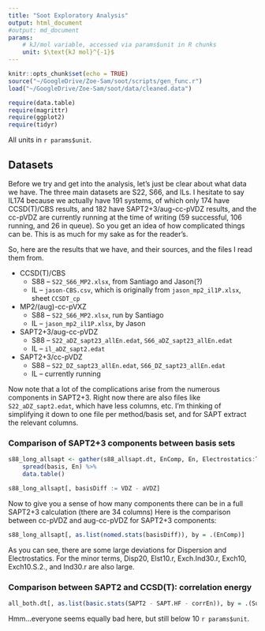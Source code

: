 ```yaml
---
title: "Soot Exploratory Analysis"
output: html_document
#output: md_document
params:
    # kJ/mol variable, accessed via params$unit in R chunks
    unit: $\text{kJ mol}^{-1}$
---
```


```r
knitr::opts_chunk$set(echo = TRUE)
source("~/GoogleDrive/Zoe-Sam/soot/scripts/gen_func.r")
load("~/GoogleDrive/Zoe-Sam/soot/data/cleaned.data")

require(data.table)
require(magrittr)
require(ggplot2)
require(tidyr)

```

All units in `r params$unit`.


## Datasets 
Before we try and get into the analysis, let's just be clear about what data we have. The three main datasets are S22, S66, and ILs. I hesitate to say IL174 because we actually have 191 systems, of which only 174 have CCSD(T)/CBS results, and 182 have SAPT2+3/aug-cc-pVDZ results, and the cc-pVDZ are currently running at the time of writing (59 successful, 106 running, and 26 in queue). So you get an idea of how complicated things can be. This is as much for my sake as for the reader's. 

So, here are the results that we have, and their sources, and the files I read them from.

 * CCSD(T)/CBS
    + S88 -- `S22_S66_MP2.xlsx`, from Santiago and Jason(?)
    + IL -- `jason-CBS.csv`, which is originally from `jason_mp2_il1P.xlsx`, sheet `CCSDT_cp`
 * MP2/(aug)-cc-pVXZ
    + S88 -- `S22_S66_MP2.xlsx`, run by Santiago
    + IL -- `jason_mp2_il1P.xlsx`, by Jason
 * SAPT2+3/aug-cc-pVDZ
    + S88 -- `S22_aDZ_sapt23_allEn.edat`, `S66_aDZ_sapt23_allEn.edat` 
    + IL -- `il_aDZ_sapt2.edat`
 * SAPT2+3/cc-pVDZ
    + S88 -- `S22_DZ_sapt23_allEn.edat`, `S66_DZ_sapt23_allEn.edat`
    + IL -- currently running

Now note that a lot of the complications arise from the numerous components in SAPT2+3. Right now there are also files like `S22_aDZ_sapt2.edat`, which have less columns, etc. I'm thinking of simplifying it down to one file per method/basis set, and for SAPT extract the relevant columns. 



### Comparison of SAPT2+3 components between basis sets

```r
s88_long_allsapt <- gather(s88_allsapt.dt, EnComp, En, Electrostatics:Total.SAPT2.3) %>% 
    spread(basis, En) %>% 
    data.table()

s88_long_allsapt[, basisDiff := VDZ - aVDZ]
```

Now to give you a sense of how many components there can be in a full SAPT2+3 calculation (there are 34 columns)
Here is the comparison between cc-pVDZ and aug-cc-pVDZ for SAPT2+3 components:
```r
s88_long_allsapt[, as.list(nomed.stats(basisDiff)), by = .(EnComp)]
```

As you can see, there are some large deviations for Dispersion and Electrostatics. For the minor terms, Disp20, Elst10.r, Exch.Ind30.r, Exch10, Exch10.S.2., and Ind30.r are also large. 


### Comparison between SAPT2 and CCSD(T): correlation energy
```r
all_both.dt[, as.list(basic.stats(SAPT2 - SAPT.HF - corrEn)), by = .(Suite)]
```
Hmm...everyone seems equally bad here, but still below 10 `r params$unit`.

